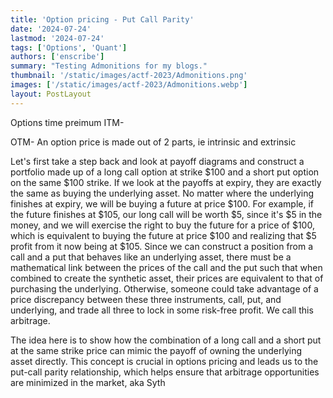 ```yaml
---
title: 'Option pricing - Put Call Parity'
date: '2024-07-24'
lastmod: '2024-07-24'
tags: ['Options', 'Quant']
authors: ['enscribe']
summary: "Testing Admonitions for my blogs."
thumbnail: '/static/images/actf-2023/Admonitions.png'
images: ['/static/images/actf-2023/Admonitions.webp']
layout: PostLayout
---
```

Options time preimum 
ITM-

OTM-
An option price is made out of 2 parts, ie intrinsic and extrinsic 


Let's first take a step back and look at payoff diagrams and construct a portfolio made up of a long call option at strike $100 and a short put option on the same $100 strike. If we look at the payoffs at expiry, they are exactly the same as buying the underlying asset. No matter where the underlying finishes at expiry, we will be buying a future at price $100. For example, if the future finishes at $105, our long call will be worth $5, since it's $5 in the money, and we will exercise the right to buy the future for a price of $100, which is equivalent to buying the future at price $100 and realizing that $5 profit from it now being at $105. 
Since we can construct a position from a call and a put that behaves like an underlying asset, there must be a mathematical link between the prices of the call and the put such that when combined to create the synthetic asset, their prices are equivalent to that of purchasing the underlying. Otherwise, someone could take advantage of a price discrepancy between these three instruments, call, put, and underlying, and trade all three to lock in some risk-free profit. We call this arbitrage.

The idea here is to show how the combination of a long call and a short put at the same strike price can mimic the payoff of owning the underlying asset directly. This concept is crucial in options pricing and leads us to the put-call parity relationship, which helps ensure that arbitrage opportunities are minimized in the market, aka Syth